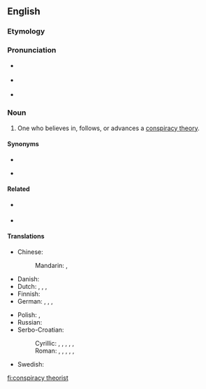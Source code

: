 ==English==

===Etymology===
{{compound|conspiracy|theorist|lang=en}}

===Pronunciation===
* {{a|Received Pronunciation}} {{IPA|/kənˈspɪɹəsi θɪəɹɪst/|lang=en}}
* {{a|General American}} {{IPA|/kənˈspɪɹəsi θiːəɹəst/|/- θɪɹəst/|lang=en}}
* {{a||General Australian}} {{IPA|/kənˈspɪɹəsi θɪəɹəst/|/- θiːəɹəst/|lang=en}}<!-- Yes, it has to be /θɪəɹɪst/, /θiːəɹəst/ etc., not /ˈθɪəɹɪst/, /θiːəɹəst/ etc.. This compound noun is stressed on its first element in UK, US and Australia. -->

===Noun===
{{en-noun|head=[[conspiracy]] [[theorist]]}}

# One who believes in, follows, or advances a [[conspiracy theory]].

====Synonyms====
* {{l|en|conspiracist}}
* {{l|en|conspiratard}} {{qualifier|slang|derogatory}}

====Related====
* {{a|US}} {{l|en|crackpot}} {{qualifier|slang}}
* {{a|UK}} {{l|en|crank}} {{qualifier|slang}}

====Translations====
{{trans-top|one who believes in a conspiracy theory}}
* Chinese:
*: Mandarin: {{t|cmn|陰謀論者|sc=Hani}}, {{t|cmn|阴谋论者|tr=yīnmóulùnzhě|sc=Hani}}
* Danish: {{t|da|konspirationsteoretiker|c}}
* Dutch: {{t|nl|aluhoedje|n}}, {{t|nl|complotdenker|m}}, {{t|nl|complottheoreticus|m}}, {{t|nl|samenzweringstheoreticus|m}}
* Finnish: {{t+|fi|salaliittoteoreetikko}}
* German: {{t+|de|Verschwörungstheoretiker|m}}, {{t+|de|Verschwörungstheoretikerin|f}}, {{t|de|Konspirationstheoretiker|m}}, {{t|de|Konspirationstheoretikerin|f}}
{{trans-mid}}
* Polish: {{t|pl|teoretyk spiskowy|m}}, {{t|pl|teoretyczka spiskowa|f}}
* Russian: {{t|ru|теоре́тик за́говора|m}}
* Serbo-Croatian:
*: Cyrillic: {{t|sh|теоретичар завере|m}}, {{t|sh|теоретичарка завере|f}}, {{t|sh|теоретичар завјере|m}}, {{t|sh|теоретичарка завјере|f}}, {{t|sh|теоретичар уроте|m}}, {{t|sh|теоретичарка уроте|f}}
*: Roman: {{t|sh|teoretičar zavere|m}}, {{t|sh|teoretičarka zavere|f}}, {{t|sh|teoretičar zavjere|m}}, {{t|sh|teoretičarka zavjere|f}}, {{t|sh|teoretičar urote|m}}, {{t|sh|teoretičarka urote|f}}
* Swedish: {{t|sv|konspirationsteoretiker|c}}
{{trans-bottom}}

[[fi:conspiracy theorist]]